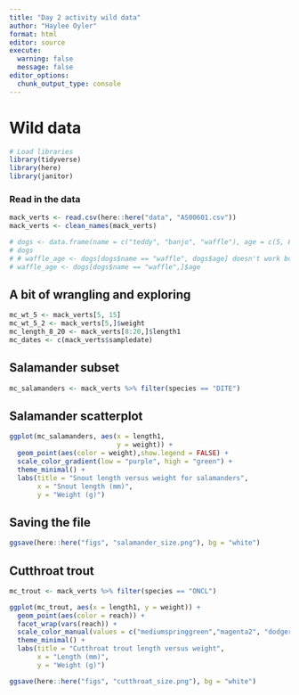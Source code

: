 ```yaml
---
title: "Day 2 activity wild data"
author: "Haylee Oyler"
format: html
editor: source
execute:
  warning: false
  message: false
editor_options: 
  chunk_output_type: console
---
```


# Wild data

```r
# Load libraries
library(tidyverse)
library(here)
library(janitor)
```

### Read in the data

```r
mack_verts <- read.csv(here::here("data", "AS00601.csv"))
mack_verts <- clean_names(mack_verts)

# dogs <- data.frame(name = c("teddy", "banjo", "waffle"), age = c(5, 8, 2))
# dogs
# # waffle_age <- dogs[dogs$name == "waffle", dogs$age] doesn't work bc syntax
# waffle_age <- dogs[dogs$name == "waffle",]$age
```

## A bit of wrangling and exploring

```r
mc_wt_5 <- mack_verts[5, 15]
mc_wt_5_2 <- mack_verts[5,]$weight
mc_length_8_20 <- mack_verts[8:20,]$length1
mc_dates <- c(mack_verts$sampledate)
```

## Salamander subset

```r
mc_salamanders <- mack_verts %>% filter(species == "DITE")
```

## Salamander scatterplot

```r
ggplot(mc_salamanders, aes(x = length1, 
                           y = weight)) +
  geom_point(aes(color = weight),show.legend = FALSE) +
  scale_color_gradient(low = "purple", high = "green") +
  theme_minimal() +
  labs(title = "Snout length versus weight for salamanders",
       x = "Snout length (mm)",
       y = "Weight (g)")
```

## Saving the file

```r
ggsave(here::here("figs", "salamander_size.png"), bg = "white")
```

## Cutthroat trout

```r
mc_trout <- mack_verts %>% filter(species == "ONCL")
```

```r
ggplot(mc_trout, aes(x = length1, y = weight)) + 
  geom_point(aes(color = reach)) +
  facet_wrap(vars(reach)) + 
  scale_color_manual(values = c("mediumspringgreen","magenta2", "dodgerblue")) +
  theme_minimal() +
  labs(title = "Cutthroat trout length versus weight", 
       x = "Length (mm)",
       y = "Weight (g)")
```

```r
ggsave(here::here("figs", "cutthroat_size.png"), bg = "white")
```

